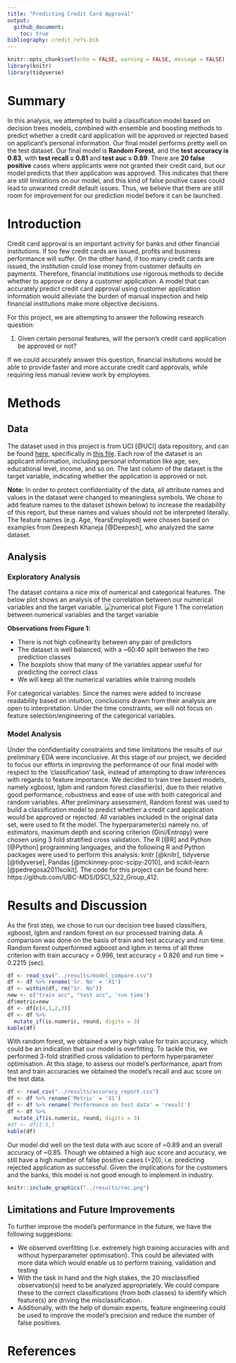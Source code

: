```yaml
---
title: "Predicting Credit Card Approval"
output: 
  github_document:
    toc: true
bibliography: credit_refs.bib
---
```


```r
knitr::opts_chunk$set(echo = FALSE, warning = FALSE, message = FALSE)
library(knitr)
library(tidyverse)
```

# Summary
In this analysis, we attempted to build a classification model based on
decision trees models, combined with ensemble and boosting methods to predict whether a credit card application will be approved or rejected based on applicant’s personal information. Our final model performs pretty well on the test dataset.
Our final model is **Random Forest**, and the **test accuracy is 0.83**,
with **test recall = 0.81** and **test auc = 0.89**. There are **20 false positive** cases where applicants were not granted their credit card, but our model predicts that their application was approved. This indicates that there are still limitations on our model, and this kind of false positive cases could lead to unwanted credit default issues. Thus, we believe that there are still room for improvement for our prediction model before it can be launched. 

# Introduction
Credit card approval is an important activity for banks and other
financial institutions. If too few credit cards are issued, profits and
business performance will suffer. On the other hand, if too many credit
cards are issued, the institution could lose money from customer
defaults on payments. Therefore, financial institutions use rigorous
methods to decide whether to approve or deny a customer application. A
model that can accurately predict credit card approval using customer
application information would alleviate the burden of manual inspection
and help financial institutions make more objective decisions.

For this project, we are attempting to answer the following research
question:

1.  Given certain personal features, will the person’s credit card
    application be approved or not?

If we could accurately answer this question, financial insitutions would
be able to provide faster and more accurate credit card approvals, while
requiring less manual review work by employees.

# Methods

## Data

The dataset used in this project is from  UCI [@UCI] data repository, and can be found [here](https://archive.ics.uci.edu/ml/datasets/Credit+Approval), specifically in [this file](https://archive.ics.uci.edu/ml/machine-learning-databases/credit-screening/crx.data). 
Each row of the dataset is an applicant information, including personal information like age, sex, educational level, income, and so on. The last column of the dataset is the target variable, indicating whether the application is approved or not.

**Note:** In order to protect confidentiality of the data, all attribute names and values in the dataset were changed to meaningless symbols. We chose to add feature names to the dataset (shown below) to increase the readability of this report, but these names and values should not be interpreted literally. The feature names (e.g. Age, YearsEmployed) were chosen based on examples from Deepesh Khaneja [@Deepesh], who analyzed the same dataset.


## Analysis

### Exploratory Analysis
The dataset contains a nice mix of numerical and categorical features. The below plot shows an analysis of the correlation between our numerical variables and the target variable. 
![numerical plot](../img/numerical.png) 
 Figure 1 The correlation between numerical variables and the target variable

**Observations from Figure 1:**

- There is not high collinearity between any pair of predictors
- The dataset is well balanced, with a ~60:40 split between the two prediction classes
- The boxplots show that many of the variables appear useful for predicting the correct class
- We will keep all the numerical variables while training models

For categorical variables: Since the names were added to increase readability based on intuition, conclusions drawn from their analysis are open to interpretation. Under the time constraints, we will not focus on feature selection/engineering of the categorical variables.

### Model Analysis

Under the confidentiality constraints and time limitations the results of our preliminary EDA were inconclusive. At this stage of our project, we decided to focus our efforts in improving the performance of our final model with respect to the 'classification' task, instead of attempting to draw inferences with regards to feature importance. We decided to train tree based models, namely xgboost, lgbm and random forest classifier(s), due to their relative good performance, robustness and ease of use with both categorical and random variables. After preliminary assessment, Random forest was used to build a classification model to predict whether a credit card application would be approved or rejected. All variables included in the original data set, were used to fit the model. The hyperparameter(s) namely no. of estimators, maximum depth and scoring criterion (Gini/Entropy) were chosen using 3 fold stratified cross validation.
The R [@R] and Python [@Python] programming languages, and the following R and Python packages were used to perform this analysis: knitr [@knitr], tidyverse [@tidyverse], Pandas [@mckinney-proc-scipy-2010], and scikit-learn [@pedregosa2011scikit]. The code for this project can be found here: https://github.com/UBC-MDS/DSCI_522_Group_412.

# Results and Discussion

As the first step, we chose to run our decision tree based classifiers, xgboost, lgbm and random forest on our processed training data. A comparison was done on the basis of train and test accuracy and run time. Random forest outperformed xgboost and lgbm in terms of all three criterion with train accuracy = 0.996, test accuracy = 0.826 and run time = 0.2215 (sec).
```r
df <- read_csv("../results/model_compare.csv")
df <- df %>% rename('Sr. No' = 'X1')
df <- within(df, rm("Sr. No"))
new <- c("train acc", "test acc", 'run time')
df$metric=new
df <- df[c(4,1,2,3)]
df <- df %>% 
  mutate_if(is.numeric, round, digits = 3)
kable(df)
```

With random forest, we obtained a very high value for train accuracy, which could be an indication that our model is overfitting. To tackle this, we performed 3-fold stratified cross validation to perform hyperparameter optimisation. At this stage, to assess our model's performance, apart from test and train accuracies we obtained the model's recall and auc score on the test data.

```r
df <- read_csv("../results/accuracy_report.csv")
df <- df %>% rename('Metric' = 'X1')
df <- df %>% rename('Performance on test data' = 'result')
df <- df %>% 
  mutate_if(is.numeric, round, digits = 3)
#df <- df[1:5,]
kable(df)
```

Our model did well on the test data with auc score of ~0.89 and an overall accuracy of ~0.85. Though we obtained a high auc score and accuracy, we still have a high number of false positive cases (=20), i.e. predicting rejected application as successful. Given the implications for the customers and the banks, this model is not good enough to implement in industry.

```r
knitr::include_graphics("../results/roc.png")
```
## Limitations and Future Improvements

To further improve the model's performance in the future, we have the following suggestions:

- We observed overfitting (i.e. extremely high training accuracies with and without hyperparameter optimisation). This could be alleviated with more data which would enable us to perform training, validation and testing
- With the task in hand and the high stakes, the 20 misclassified observation(s) need to be analyzed appropriately. We could compare these to the correct classifications (from both classes) to identify which feature(s) are driving the misclassification. 
- Additionally, with the help of domain experts, feature engineering could be used to improve the model's precision and reduce the number of false positives.

# References